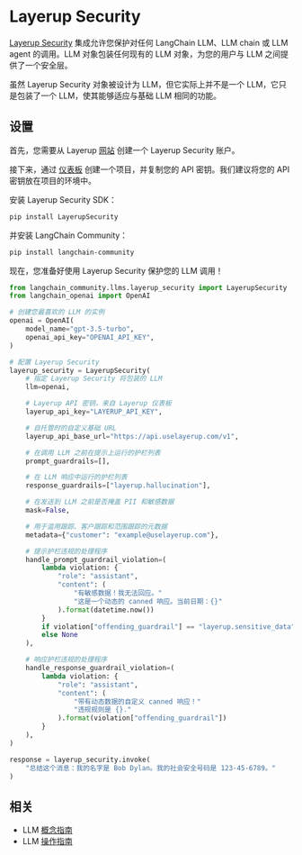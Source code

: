# Layerup Security

[Layerup Security](https://uselayerup.com) 集成允许您保护对任何 LangChain LLM、LLM chain 或 LLM agent 的调用。LLM 对象包装任何现有的 LLM 对象，为您的用户与 LLM 之间提供了一个安全层。

虽然 Layerup Security 对象被设计为 LLM，但它实际上并不是一个 LLM，它只是包装了一个 LLM，使其能够适应与基础 LLM 相同的功能。

## 设置
首先，您需要从 Layerup [网站](https://uselayerup.com) 创建一个 Layerup Security 账户。

接下来，通过 [仪表板](https://dashboard.uselayerup.com) 创建一个项目，并复制您的 API 密钥。我们建议将您的 API 密钥放在项目的环境中。

安装 Layerup Security SDK：
```bash
pip install LayerupSecurity
```

并安装 LangChain Community：
```bash
pip install langchain-community
```

现在，您准备好使用 Layerup Security 保护您的 LLM 调用！

```python
from langchain_community.llms.layerup_security import LayerupSecurity
from langchain_openai import OpenAI

# 创建您最喜欢的 LLM 的实例
openai = OpenAI(
    model_name="gpt-3.5-turbo",
    openai_api_key="OPENAI_API_KEY",
)

# 配置 Layerup Security
layerup_security = LayerupSecurity(
    # 指定 Layerup Security 将包装的 LLM
    llm=openai,

    # Layerup API 密钥，来自 Layerup 仪表板
    layerup_api_key="LAYERUP_API_KEY",

    # 自托管时的自定义基础 URL
    layerup_api_base_url="https://api.uselayerup.com/v1",

    # 在调用 LLM 之前在提示上运行的护栏列表
    prompt_guardrails=[],

    # 在 LLM 响应中运行的护栏列表
    response_guardrails=["layerup.hallucination"],

    # 在发送到 LLM 之前是否掩盖 PII 和敏感数据
    mask=False,

    # 用于滥用跟踪、客户跟踪和范围跟踪的元数据
    metadata={"customer": "example@uselayerup.com"},

    # 提示护栏违规的处理程序
    handle_prompt_guardrail_violation=(
        lambda violation: {
            "role": "assistant",
            "content": (
                "有敏感数据！我无法回应。"
                "这是一个动态的 canned 响应。当前日期：{}"
            ).format(datetime.now())
        }
        if violation["offending_guardrail"] == "layerup.sensitive_data"
        else None
    ),

    # 响应护栏违规的处理程序
    handle_response_guardrail_violation=(
        lambda violation: {
            "role": "assistant",
            "content": (
                "带有动态数据的自定义 canned 响应！"
                "违规规则是 {}."
            ).format(violation["offending_guardrail"])
        }
    ),
)

response = layerup_security.invoke(
    "总结这个消息：我的名字是 Bob Dylan。我的社会安全号码是 123-45-6789。"
)
```

## 相关

- LLM [概念指南](/docs/concepts/#llms)
- LLM [操作指南](/docs/how_to/#llms)